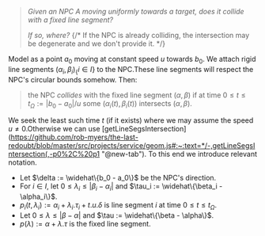 
> _Given an NPC $A$ moving uniformly towards a target, does it collide with a fixed line segment?_
>
> _If so, where?_
{/* <SideNote>If the NPC is already colliding, the intersection may be degenerate and we don't provide it.</SideNote> */}

Model as a point $a_0$ moving at constant speed $u$ towards $b_0$.
We attach rigid line segments $(\alpha_i, \beta_i)_\{i \in I\}$ to the NPC.<SideNote>These line segments will respect the NPC's circular bounds somehow.</SideNote>
Then:
> the NPC _collides_ with the fixed line segment $(\alpha, \beta)$ if at time $0 \leq t \leq t_\Omega := |b_0 - a_0| / u$ some $(\alpha_i(t),\beta_i(t))$ intersects $(\alpha, \beta)$.

We seek the least such time $t$ (if it exists)
where we may assume the speed $u \neq 0$.<SideNote>Otherwise we can use [getLineSegsIntersection](https://github.com/rob-myers/the-last-redoubt/blob/master/src/projects/service/geom.js#:~:text=*/-,getLineSegsIntersection(,-p0%2C%20p1 "@new-tab"). </SideNote>
To this end we introduce relevant notation.

- Let $\delta := \widehat\{b_0 - a_0\}$ be the NPC's direction.
- For $i \in I$, let $0 \leq \lambda_i \leq |\beta_i - \alpha_i|$ and $\tau_i := \widehat\{\beta_i - \alpha_i\}$.
- $p_i(t, \lambda_i) := \alpha_i + \lambda_i . \tau_i + t . u . \delta$ is line segment $i$ at time $0 \leq t \leq t_\Omega$.
- Let $0 \leq \lambda \leq |\beta - \alpha|$ and $\tau := \widehat\{\beta - \alpha\}$.
- $p(\lambda) := \alpha + \lambda . \tau$ is the fixed line segment.
